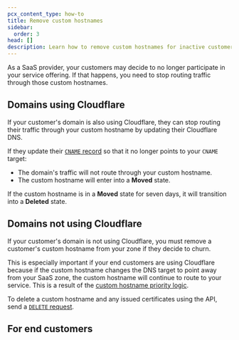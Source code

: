```yaml
---
pcx_content_type: how-to
title: Remove custom hostnames
sidebar:
  order: 3
head: []
description: Learn how to remove custom hostnames for inactive customers.
---
```



As a SaaS provider, your customers may decide to no longer participate in your service offering. If that happens, you need to stop routing traffic through those custom hostnames.

## Domains using Cloudflare

If your customer's domain is also using Cloudflare, they can stop routing their traffic through your custom hostname by updating their Cloudflare DNS.

If they update their [`CNAME` record](/cloudflare-for-platforms/cloudflare-for-saas/start/getting-started/#3-have-customer-create-cname-record) so that it no longer points to your `CNAME` target:

- The domain's traffic will not route through your custom hostname.
- The custom hostname will enter into a **Moved** state.

If the custom hostname is in a **Moved** state for seven days, it will transition into a **Deleted** state.

## Domains not using Cloudflare

If your customer's domain is not using Cloudflare, you must remove a customer's custom hostname from your zone if they decide to churn.

This is especially important if your end customers are using Cloudflare because if the custom hostname changes the DNS target to point away from your SaaS zone, the custom hostname will continue to route to your service. This is a result of the [custom hostname priority logic](/ssl/reference/certificate-and-hostname-priority/#hostname-priority).

<Tabs syncKey="dashPlusAPI"> <TabItem label="Dashboard">

<Render file="delete-custom-hostname-dash" />

</TabItem> <TabItem label="API">

To delete a custom hostname and any issued certificates using the API, send a [`DELETE` request](/api/resources/custom_hostnames/methods/delete/).

</TabItem> </Tabs>

## For end customers

<Render file="saas-customer-churn" />
